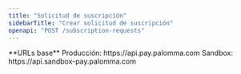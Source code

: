 ```yaml
---
title: "Solicitud de suscripción"
sidebarTitle: "Crear solicitud de suscripción"
openapi: "POST /subscription-requests"
---
```


<Note>
  **URLs base**  
  Producción: https://api.pay.palomma.com  
  Sandbox: https://api.sandbox-pay.palomma.com  
</Note>